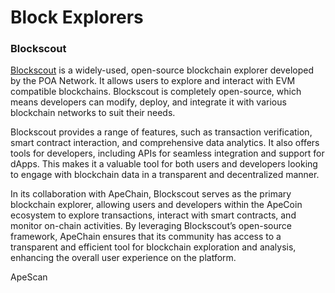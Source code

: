 # Block Explorers

### Blockscout

[Blockscout](https://curtis.explorer.caldera.xyz/) is a widely-used, open-source blockchain explorer developed by the POA Network. It allows users to explore and interact with EVM compatible blockchains. Blockscout is completely open-source, which means developers can modify, deploy, and integrate it with various blockchain networks to suit their needs.

Blockscout provides a range of features, such as transaction verification, smart contract interaction, and comprehensive data analytics. It also offers tools for developers, including APIs for seamless integration and support for dApps. This makes it a valuable tool for both users and developers looking to engage with blockchain data in a transparent and decentralized manner.

In its collaboration with ApeChain, Blockscout serves as the primary blockchain explorer, allowing users and developers within the ApeCoin ecosystem to explore transactions, interact with smart contracts, and monitor on-chain activities. By leveraging Blockscout’s open-source framework, ApeChain ensures that its community has access to a transparent and efficient tool for blockchain exploration and analysis, enhancing the overall user experience on the platform.



ApeScan  